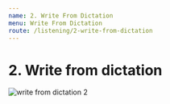 ```yaml
---
name: 2. Write From Dictation
menu: Write From Dictation
route: /listening/2-write-from-dictation
---
```


# 2. Write from dictation

<Image src="/public/write-from-dictation-2.jpg" alt="write from dictation 2"/>

<WriteFromDictationList 
    start={21} total={20} 
    data={WriteFromDictationDataFrom0To100}/>
